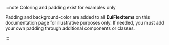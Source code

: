 :::note Coloring and padding exist for examples only

Padding and background-color are added to all **EuiFlexItems** on this documentation page for illustrative purposes only. If needed, you must add your own padding through additional components or classes.

:::
